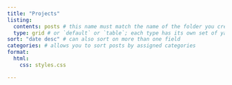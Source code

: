 ```yaml
---
title: "Projects"
listing: 
  contents: posts # this name must match the name of the folder you created in step #1; here, all Quarto docs in the `posts` directory will be included on your listing page
  type: grid # or `default` or `table`; each type has its own set of yaml options to include
sort: "date desc" # can also sort on more than one field
categories: # allows you to sort posts by assigned categories
format:
  html:
    css: styles.css

---
```


